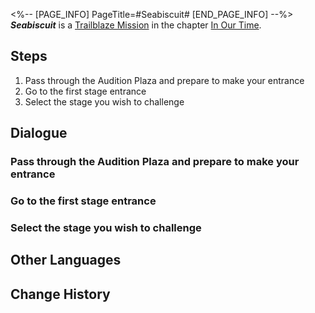<%-- [PAGE_INFO]
PageTitle=#Seabiscuit#
[END_PAGE_INFO] --%>
{{Stub|Dialogue.}}
{{Mission Infobox
|id            = 1032701
|title         = 
|image         = {{subst:void|<!--$UPLOAD:<<SpriteOutput/Chronicle/1032701_f.png>-<Mission Seabiscuit Stelle.png>-<Fate's Atlas Images>>-->}}{{subst:void|<!--$UPLOAD:<<SpriteOutput/Chronicle/1032701_m.png>-<Mission Seabiscuit Caelus.png>-<Fate's Atlas Images>>-->}}
<gallery>
Mission Seabiscuit Stelle.png|Stelle
Mission Seabiscuit Caelus.png|Caelus
</gallery>
|type          = Trailblaze
|event_name    = 
|chapter       = In Our Time
|requirements  = [[Trailblaze Mission]] ''[[The Only Path to Tomorrow]]'' completed
|summary       = To seal the Stellaron, you decide to pre-emptively enter the Penacony Grand Theater, yet find yourself stymied by the fact the theater has been locked down for rehearsals due to the coming Charmony Festival. Heeding March 7th's advice, you take advantage of the preliminary contests happening at the SoulGlad™ Festivity Auditions, claim the title of champion, and earn the right to enter the Grand Theater early. However, the mastermind behind it all expects this and has been waiting at the end of this journey for quite some time.
|characters    = Aideen; Announcement; Audition Broadcast; Calm Journalist; Excited Journalist; Firefly; Gallagher; Himeko; March 7th; The Beauty's Journalist; The Elation's Journalist; The Hunt's Journalist; Trailblazer; Underperforming Journalist
|startLocation = [[Penacony]] - [[Dreamflux Reef]]
|world         = Penacony
|area          = Dreamflux Reef
|prev          = The Only Path to Tomorrow
|next          = Beauty and Destruction
|rewards       = Trailblaze EXP*800; Stellar Jade*100; Lost Crystal*12; Clock Credits*400; "A Star Is Born"*1 { text = "A Star Is Born" }; "An Actor Prepares"*1 { text = "An Actor Prepares" }; Credit*160,000
}}
'''''Seabiscuit''''' is a [[Trailblaze Mission]] in the chapter [[In Our Time]].

==Steps==
# Pass through the Audition Plaza and prepare to make your entrance
# Go to the first stage entrance
# Select the stage you wish to challenge

<!--
==Gameplay Notes==

--><!--
==Trial Character==

-->
==Dialogue==
{{Stub Dialogue}}

===Pass through the Audition Plaza and prepare to make your entrance{{subst:void|<!--103270105-->}}===
{{Dialogue Start}}
:{{tx}}
{{Mission Description|type=trailblaze|location=SoulGlad™ Scorchsand Audition Venue|update|To seal the Stellaron, you decided that you would need to enter the Penacony Grand Theater in advance. Unfortunately, with the Charmony Festival soon at hand, the theater is temporarily closed down for rehearsals. Just when you thought your plans were thwarted, the wise March 7th proposed an unexpected plan that turned the situation on its head: It turns out that before the Charmony Festival begins, The Family will be opening up the theater to the pre-ceremony warm-up talent competition &mdash; the "SoulGlad™ Festivity Auditions!" If you can take first place, you will be able to enter the Grand Theater before the regular audience members.<br />There is no time to lose. You hurry straight to the Moment of Scorchsand to participate in the competition... On the way there, you repeatedly mull over the lesson that this event has taught you: From now on, make sure you have a strategy firmly in place before traveling.}}
{{Dialogue End}}

===Go to the first stage entrance{{subst:void|<!--103270104-->}}===
{{Mission Description|type=trailblaze|location=SoulGlad™ Scorchsand Audition Venue|update|You successfully made it to the SoulGlad™ Festivity Auditions in Scorchsand Hall. Those who dream of becoming huge stars gather here and compete in a ferocious competition in hopes of becoming the one and only "Festive Superstar." As the sponsor of the Festivity Auditions, the entire venue is covered in SoulGlad™ memorabilia: Beverage advertisements and billboards litter every square inch of the streets, and buildings and statues in the shape of SoulGlad™ bottles surround you as far as the eye can see.<br />Unfortunately, this is not the time to be having fun and playing games... Steel your nerves, use all your strength, and think of a way to speed around this SoulGlad amusement park!}}
{{Dialogue Start}}
:{{tx}}
{{Dialogue End}}

===Select the stage you wish to challenge{{subst:void|<!--103270106-->}}===
{{Dialogue Start}}
:{{tx}}
{{Dialogue End}}

==Other Languages==
{{Other Languages
|en   = Seabiscuit
|zhs  = 奔腾年代
|zht  = 奔騰年代
|ja   = 奔走する時代
|ko   = 씨비스킷
|es   = La era del tumulto
|fr   = L'ère du tumulte
|ru   = Фаворит
|th   = ยุคพุ่งทะยาน
|vi   = Thời Đại Đầy Hứa Hẹn
|de   = Mit dem Willen zum Erfolg
|id   = Era Melaju Cepat
|pt   = A Era do Tumulto
}}

==Change History==
{{Change History|2.2}}
